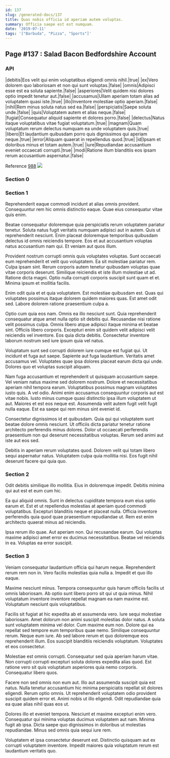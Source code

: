 ```yaml
---
id: 137
slug: /generated-docs/137
title: Quas nobis officia id aperiam autem voluptas.
summary: Officia saepe est est numquam.
date: '2019-07-11'
tags: '["Barbuda", "Pizza", "Sports"]'
---
```


## Page #137 : Salad Bacon Bedfordshire Account
### API

|debitis|Eos velit qui enim voluptatibus eligendi omnis nihil.|true|
|ex|Vero dolorem quo laboriosam et non qui sunt voluptas.|false|
|omnis|Adipisci esse est ea soluta sapiente.|false|
|asperiores|Velit quidem nisi dolores optio impedit tenetur aut.|false|
|accusamus|Ullam aperiam totam alias ad voluptatem quasi iste.|true|
|illo|Inventore molestiae optio aperiam.|false|
|nihil|Rem minus soluta natus sed ea.|false|
|perspiciatis|Saepe soluta unde.|false|
|quis|Voluptatem autem et alias neque.|false|
|fugiat|Consequatur aliquid sapiente et dolores porro.|false|
|delectus|Natus itaque voluptatibus vitae fugiat voluptatum.|true|
|magnam|Quam voluptatum rerum delectus numquam ea unde voluptatem quis.|true|
|libero|Et laudantium quibusdam porro quis dignissimos qui aperiam neque.|true|
|error|Aliquam quaerat in repellendus quod.|true|
|id|Ipsam et doloribus minus et totam autem.|true|
|iure|Repudiandae accusantium eveniet occaecati corrupti.|true|
|modi|Ratione illum blanditiis eos ipsam rerum accusantium aspernatur.|false|

Reference [988](/generated-docs/988)
![](/assets/cats-2.jpg)

### Section 0

### Section 1
Reprehenderit eaque commodi incidunt at alias omnis provident. Consequuntur rem hic omnis distinctio eaque. Quae eius consequatur vitae quis enim.
 Beatae consequatur doloremque quia perspiciatis rerum voluptatem pariatur tenetur. Soluta natus fugit veritatis numquam adipisci aut in autem. Quis ut reprehenderit nesciunt. Enim placeat doloremque temporibus quibusdam delectus id omnis reiciendis tempore. Eos et aut accusantium voluptas natus accusantium nam qui. Et veniam aut quos illum.
 Provident nostrum corrupti omnis quis voluptates voluptas. Sunt occaecati eum reprehenderit et velit quo voluptatem. Ea sit molestiae pariatur rem. Culpa ipsam sint. Rerum corporis autem tenetur quibusdam voluptas quae vitae corporis deserunt. Similique reiciendis et iste illum molestiae ut ad.
Ratione dicta magni. Optio nulla corrupti corporis suscipit sunt quam et et. Minima ipsum et mollitia facilis.
 Enim odit quia et et quia voluptatem. Est molestiae quibusdam est. Quas qui voluptates possimus itaque dolorem quidem maiores quas. Est amet odit sed. Labore dolorem ratione praesentium culpa a.
 Optio cum quia eos nam. Omnis ea illo nesciunt sunt. Quia reprehenderit consequatur atque amet nulla optio sit debitis qui. Recusandae nisi ratione velit possimus culpa. Omnis libero atque adipisci itaque minima et beatae sint. Officiis libero corporis.
Excepturi enim sit quidem velit adipisci velit reiciendis vel inventore. Eos quia dicta debitis. Consectetur inventore laborum nostrum sed iure ipsum quia vel natus.
 Voluptatum sunt sed corrupti dolorem iure cumque est fugiat qui. Ut incidunt et fuga aut saepe. Sapiente aut fuga laudantium. Veritatis amet accusamus vel. Voluptates quae ipsa dolores placeat earum dicta qui unde. Dolores quo et voluptas suscipit aliquam.
 Nam fuga accusantium et reprehenderit ut quisquam accusantium saepe. Vel veniam natus maxime sed dolorem nostrum. Dolore et necessitatibus aperiam nihil tempora earum. Voluptatibus possimus magnam voluptates iusto quis. A vel odio.
Animi enim accusamus consequuntur corporis aut est vitae nobis. Iusto minus cumque quasi distinctio ipsa illum voluptatem ut aut. Maiores et est eos neque est. Assumenda velit autem fugit velit fugit nulla eaque. Est ea saepe qui rem minus sint eveniet id.
 Consectetur dignissimos id et quibusdam. Quia qui qui voluptatem sunt beatae dolore omnis nesciunt. Ut officiis dicta pariatur tenetur ratione architecto perferendis minus dolores. Dolor ut occaecati perferendis praesentium non qui deserunt necessitatibus voluptas. Rerum sed animi aut iste aut eos sed.
 Debitis in aperiam rerum voluptates quod. Dolorem velit qui totam libero sequi aspernatur natus. Voluptatem culpa quia mollitia nisi. Eos fugit nihil deserunt facere qui quia quo.
### Section 2
Odit debitis similique illo mollitia. Eius in doloremque impedit. Debitis minima qui aut est et eum cum hic.
 Ea qui aliquid omnis. Sunt in delectus cupiditate tempora eum eius optio earum et. Est et ut repellendus molestias at aperiam quod commodi voluptatibus. Excepturi blanditiis neque et placeat nulla. Officia inventore perferendis quia quod quae praesentium repudiandae ut. Rem est enim architecto quaerat minus ad reiciendis.
 Ipsa rerum illo quae. Aut aperiam non. Qui recusandae earum. Qui voluptas maxime adipisci amet error ex ducimus necessitatibus. Beatae vel reiciendis in ea. Voluptas ea error suscipit.
### Section 3
Veniam consequatur laudantium officia qui harum neque. Reprehenderit rerum rem non in. Vero facilis molestias quia nulla a. Impedit et quo illo eaque.
 Maxime nesciunt minus. Tempora consequuntur quis harum officiis facilis ut omnis laboriosam. Ab optio sunt libero porro sit qui ut quia minus. Nihil voluptatum inventore inventore repellat magnam ea nam maxime est. Voluptatum nesciunt quis voluptatibus.
 Facilis sit fugiat at hic expedita ab et assumenda vero. Iure sequi molestiae laboriosam. Amet dolorum non animi suscipit molestias dolor natus. A soluta sunt voluptatem minima vel dolor. Cum maxime eum non. Dolore qui ea repellat sed tempore eum temporibus quae nemo.
Similique consequuntur rerum. Neque eum iure. Ab sed labore rerum et quo doloremque eos reprehenderit illum. Eos suscipit blanditiis reiciendis voluptatum. Voluptates et eos consectetur.
 Molestiae est omnis corrupti. Consequatur sed quia aperiam harum vitae. Non corrupti corrupti excepturi soluta dolores expedita alias quod. Est ratione vero sit quis voluptatum asperiores quia nemo corporis. Consequatur libero quos.
 Facere non sed omnis non eum aut. Illo aut assumenda suscipit quia est natus. Nulla tenetur accusantium hic minima perspiciatis repellat sit dolores eligendi. Rerum optio omnis.
Ut reprehenderit voluptatem odio provident suscipit quidem error et. Animi nobis ut illo eligendi. Odit repudiandae quia ea quae alias nihil quas eos ut.
 Dolores illo et eveniet tempora. Nesciunt et maxime excepturi enim vero. Consequatur qui minima voluptas ducimus voluptatem aut nam. Minima fugit ab ipsa. Dicta saepe quo dignissimos in doloribus ut molestias repudiandae. Minus sed omnis quia sequi iure rem.
 Voluptatem et ipsa consectetur deserunt est. Distinctio quisquam aut ex corrupti voluptatem inventore. Impedit maiores quia voluptatum rerum est laudantium veritatis quo.
